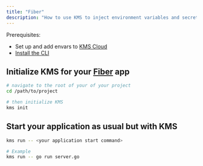 ```yaml
---
title: "Fiber"
description: "How to use KMS to inject environment variables and secrets into a Fiber app."
---
```


Prerequisites:

- Set up and add envars to [KMS Cloud](https://kms.lux.network)
- [Install the CLI](/cli/overview)

## Initialize KMS for your [Fiber](https://gofiber.io/) app

```bash
# navigate to the root of your of your project 
cd /path/to/project

# then initialize KMS
kms init
```

## Start your application as usual but with KMS

```bash
kms run -- <your application start command>

# Example 
kms run -- go run server.go
```